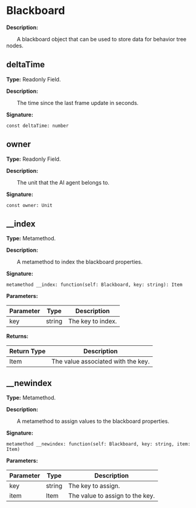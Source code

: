 
# Blackboard

**Description:**

&emsp;&emsp;A blackboard object that can be used to store data for behavior tree nodes.

## deltaTime

**Type:** Readonly Field.

**Description:**

&emsp;&emsp;The time since the last frame update in seconds.

**Signature:**
```tl
const deltaTime: number
```

## owner

**Type:** Readonly Field.

**Description:**

&emsp;&emsp;The unit that the AI agent belongs to.

**Signature:**
```tl
const owner: Unit
```

## __index

**Type:** Metamethod.

**Description:**

&emsp;&emsp;A metamethod to index the blackboard properties.

**Signature:**
```tl
metamethod __index: function(self: Blackboard, key: string): Item
```

**Parameters:**

| Parameter | Type | Description |
| --- | --- | --- |
| key | string | The key to index. |

**Returns:**

| Return Type | Description |
| --- | --- |
| Item | The value associated with the key. |

## __newindex

**Type:** Metamethod.

**Description:**

&emsp;&emsp;A metamethod to assign values to the blackboard properties.

**Signature:**
```tl
metamethod __newindex: function(self: Blackboard, key: string, item: Item)
```

**Parameters:**

| Parameter | Type | Description |
| --- | --- | --- |
| key | string | The key to assign. |
| item | Item | The value to assign to the key. |